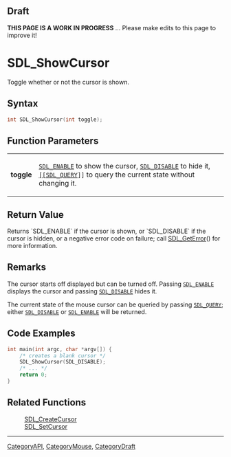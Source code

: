 
== Draft ==

'''THIS PAGE IS A WORK IN PROGRESS''' ... Please make edits to this page to improve it!
= SDL_ShowCursor =

Toggle whether or not the cursor is shown.

== Syntax ==

<syntaxhighlight lang='c'>
int SDL_ShowCursor(int toggle);
</syntaxhighlight>

== Function Parameters ==

{|
|'''toggle'''
|<code>[[SDL_ENABLE]]</code> to show the cursor, <code>[[SDL_DISABLE]]</code> to hide it, <code>[[[[SDL_QUERY]]]]</code> to query the current state without changing it.
|}

== Return Value ==

Returns `SDL_ENABLE` if the cursor is shown, or `SDL_DISABLE` if the cursor
is hidden, or a negative error code on failure; call [[SDL_GetError]]() for
more information.



== Remarks ==

The cursor starts off displayed but can be turned off. Passing
<code>[[SDL_ENABLE]]</code> displays the cursor and passing
<code>[[SDL_DISABLE]]</code> hides it.

The current state of the mouse cursor can be queried by passing
<code>[[SDL_QUERY]]</code>; either <code>[[SDL_DISABLE]]</code> or
<code>[[SDL_ENABLE]]</code> will be returned.

== Code Examples ==

<syntaxhighlight lang='c++'>
int main(int argc, char *argv[]) {
    /* creates a blank cursor */
    SDL_ShowCursor(SDL_DISABLE);
    /* ... */
    return 0;
}
</syntaxhighlight>

== Related Functions ==

:[[SDL_CreateCursor]]
:[[SDL_SetCursor]]

----
[[CategoryAPI]], [[CategoryMouse]], [[CategoryDraft]]


